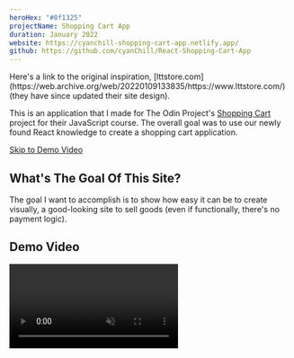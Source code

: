 ```yaml
---
heroHex: "#8f1325"
projectName: Shopping Cart App
duration: January 2022
website: https://cyanchill-shopping-cart-app.netlify.app/
github: https://github.com/cyanChill/React-Shopping-Cart-App
---
```


<MdxNotice>
  Here's a link to the original inspiration,
  [lttstore.com](https://web.archive.org/web/20220109133835/https://www.lttstore.com/)
  (they have since updated their site design).
</MdxNotice>

This is an application that I made for The Odin Project's [Shopping Cart](https://www.theodinproject.com/lessons/node-path-javascript-shopping-cart) project for their JavaScript course. The overall goal was to use our newly found React knowledge to create a shopping cart application.

<a href="#demo-video">Skip to Demo Video</a>

## What's The Goal Of This Site?

The goal I want to accomplish is to show how easy it can be to create visually, a good-looking site to sell goods (even if functionally, there's no payment logic).

## Demo Video

<video src="/projects/shopping-cart-app/demo.mp4" controls muted />

## Building The Application

### Setup

This site was created from `create-react-app`.

### Animations

Something that I wanted to try with this site is using the `react-transition-group` library to do animations. I notably used it for the sidebar of the navigation interface. The general idea is that we wrap what we want to animate with a `CSSTransition` element. What `CSSTransition` does is apply classes to the element it wraps during the `appear`, `enter`, and `exit` states of the transition. For example:

```jsx
/* A portion from "src/components/Navigation/SideBar.js" */
<CSSTransition
  in={props.show}
  timeout={250}
  classNames={{
    enterActive: classes["slide-enter"],
    enterDone: classes["slide-enter-active"],
    exitActive: classes["slide-exit"],
    exitDone: classes["slide-exit-active"],
  }}
  mountOnEnter
  unmountOnExit
>
  <aside className={classes["side-drawer"]} onClick={props.onClick}>
    <div className={classes["primary-links"]}>{mainNavLinks}</div>

    <div className={classes["secondary-links"]}>
      {legalLinks}
      <SlideAnimLink to="/account" label="Account" muted />
    </div>
  </aside>
</CSSTransition>
```

There are 3 main phases for each state (`appear`, `enter`, and `exit`) which are `*`, `*-active`, and `*-done` which are triggered in this specified order (`*` represents one of the 3 states).

The transitions are triggered by the `in` prop of the `CSSTransition` element, with the duration of the transitions specified by `timeout` in milliseconds.

The `mountOnEnter` and `unmountOnExit` props give us the ability to "hide" the element from the DOM and remove it from the DOM if it's not "active".

### Scrolling To Top Of Page

One of the problems I faced is that when using React Router to transition between pages, the page doesn't scroll to the top. I ended up fixing this by creating an element that'll wrap all our routes with the task of setting the window scroll to 0 if the route changes.

```jsx {5-13,29-33}
/* "src/components/ScrollToTop.js" */
import { useEffect } from "react";
import { useLocation } from "react-router-dom";

const ScrollToTop = (props) => {
  const { pathname } = useLocation();

  useEffect(() => {
    window.scrollTo(0, 0);
  }, [pathname]);

  return <>{props.children}</>;
};

export default ScrollToTop;

/* A portion from "src/App.js" */
import { BrowserRouter, Routes, Route, Navigate } from "react-router-dom";

import ScrollToTop from "./components/ScrollToTop";

// Imports for pages for each route

const App = () => {
  return (
    <BrowserRouter>
      <Navbar />

      <ScrollToTop>
        <Routes>
          {/* List of Routes */}
        </Routes>
      </ScrollToTop>

      <Footer />
    </BrowserRouter>
  );
};

export default App;
```

## Improving The Site By Adding Firebase

### Saving Shopping Cart Data

In my initial implementation, we didn't save the user's shopping cart as there wasn't really a reason to do it. However, with us adding Google login via Firebase, it makes sense for us to save the shopping cart of the logged in user along with saving it locally if the person isn't logged in.

```jsx {62-81}
/* A portion from "src/context/shopping-ctx.js" */

const CartProvider = (props) => {
  const { isLoggedIn, auth, firestore } = useContext(FirebaseContext);
  const [cart, dispatch] = useReducer(cartReducer, []);
  const [isLoading, setIsLoading] = useState(true);

  const getCartTotal = useCallback(() => {
    /* ... */
  }, [cart]);

  const getNumItems = useCallback(() => {
    /* ... */
  }, [cart]);

  /* 
    Internal functions used to repopulate cart data on login/logout 
    with database/local storage data 
  */
  const populateCart = useCallback((savedCart) => {
    /* ... */
  }, []);

  /* Fetching Shopping Cart */
  const FetchShoppingCart = useCallback(async () => {
    if (isLoggedIn) {
      const cartsRef = firestore
        .collection("shopping-carts")
        .doc(auth.currentUser.uid);

      const cartData = await new Promise((resolve, reject) => {
        cartsRef.get().then((doc) => {
          if (doc.exists) {
            resolve(doc.data());
          } else {
            resolve({ cart: [] });
          }
        });
      });

      populateCart(cartData.cart);
    }
  }, [populateCart, isLoggedIn, firestore]);

  const reloadCartData = useCallback(async () => {
    setIsLoading(true);

    if (isLoggedIn) {
      await FetchShoppingCart();
    } else {
      const localCart = JSON.parse(localStorage.getItem("shopping-cart")) || [];
      populateCart(localCart);
    }

    setIsLoading(false);
  }, [isLoggedIn]);

  useEffect(() => {
    reloadCartData();
  }, [reloadCartData]);

  useEffect(() => {
    setIsLoading(true);

    if (isLoggedIn) {
      const cartsRef = firestore
        .collection("shopping-carts")
        .doc(auth.currentUser.uid);

      cartsRef
        .set({ cart: cart, uid: auth.currentUser.uid })
        .then(() => {
          console.log("Document successfully written!");
        })
        .catch((err) => console.log(`Error writing document: ${err}`));
    } else {
      localStorage.setItem("shopping-cart", JSON.stringify(cart));
    }

    setIsLoading(false);
  }, [cart]);

  const cartValues = {
    /* Return values */
  };

  return (
    <CartContext.Provider value={cartValues}>
      {props.children}
    </CartContext.Provider>
  );
};
```

We have 2 main methods of fetching shopping cart data - either through `FetchShoppingCart` if the user is logged in or `reloadCartData` if the user isn't logged in (fetched through the `else` condition). `reloadCartData` is the main interface of fetching shopping cart data.

- If the user is logged in, `reloadCartData` will run the `FetchShoppingCart` function which looks in our Firebase database and sees if a shopping cart exists for the current user. If it does, it'll get that data; otherwise, it returns an empty array. That data will then be inserted into the `populateCart` function which just updates the state.
- If the user isn't logged in, `reloadCartData` will enter its `else` block and look in localStorage to see if a shopping cart exists and return it. If it doesn't exist, an empty array is returned. That data then goes into the `populateCart` function.

This `reloadCartData` function is run only in this context on a `useEffect()`, which is what we want as we only want this to run once on initialization of the site.

We have a second `useEffect()` which updates the shopping cart data we're storing either in localStorage or in Firebase when the `cart` state containing the current shopping cart is updated.

## Overall Learnings

1. Seeing how the `react-transition-group` library can make animating elements easier.
2. Saving data conditionally based on the current user's authentication status.
